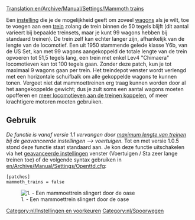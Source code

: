 [[Translation:en/Archive/Manual/Settings/Mammoth trains]]

Een [[nl/Archive/Manual/Settings/Geavanceerde instellingen|instelling]] die je de mogelijkheid geeft om zoveel [[nl/Manual/Treinen|wagons]] als je wilt, toe te voegen aan een [[nl/Manual/Treinen|trein]] zolang de trein binnen de 50 tegels blijft (dit aantal varieert bij bepaalde treinsets, maar je kunt 99 wagons hebben bij standaard treinen). De trein zelf kan echter langer zijn, afhankelijk van de lengte van de locomotief. Een uit 1950 stammende gelede klasse Y6b, van de US Set, kan met 99 wagons aangekoppeld de totale lengte van de trein opvoeren tot 51,5 tegels lang, een trein met enkel Lev4 "Chimaera" locomotieven kan tot 100 tegels gaan. Zonder deze patch, kun je tot maximaal 9 wagons gaan per trein. Het treindepot venster wordt verlengd met een horizontale schuifbalk om alle gekoppelde wagons te kunnen tonen. Vergeet niet dat mammoettreinen erg traag kunnen worden door al het aangekoppelde gewicht; dus je zult soms een aantal wagons moeten opofferen en [[en/Archive/Manual/Multiheaded trains|meer locomotieven aan de treinen koppelen]], of meer krachtigere motoren moeten gebruiken.

== Gebruik ==
''De functie is vanaf versie 1.1 vervangen door [[nl/Archive/Manual/Settings/Geavanceerde instellingen/Voertuigen#maximum-lengte-van-treinen|maximum lengte van treinen]] bij de geavanceerde instellingen --> voertuigen.''
Tot en met versie 1.0.5 stond deze functie staat standaard aan. Je kon deze functie uitschakelen via het [[nl/Archive/Manual/Settings/Geavanceerde instellingen/Voertuigen#sta-het-bouwen-van-zeer-lange-treinen-toe|geavanceerde instellingen]] venster (Voertuigen / Sta zeer lange treinen toe) of de volgende syntax gebruiken in [[en/Archive/Manual/Settings/Openttd.cfg]]:
<pre>
[patches]
mammoth_trains = false
</pre>
[[File:en/MammothTrains.png|center|none|frame|1. - Een mammoettrein slingert door de oase]]

[[Category:nl/Instellingen en voorkeuren]]
[[Category:nl/Spoorwegen]]